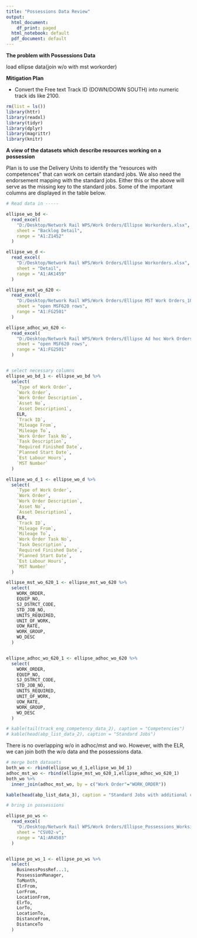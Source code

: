 ```yaml
---
title: "Possessions Data Review"
output:
  html_document:
    df_print: paged
  html_notebook: default
  pdf_document: default
---
```



**The problem with Possessions Data**
 


load ellipse data(join w/o with mst workorder)


**Mitigation Plan**

* Convert the Free text Track ID (DOWN/DOWN SOUTH) into numeric track ids like 2100.




```r

rm(list = ls())
library(httr)
library(readxl)
library(tidyr)
library(dplyr)
library(magrittr)
library(knitr)

```



**A view of the datasets which describe resources working on a possession**

Plan is to use the Delivery Units to identify the "resources with competences" that can work on certain standard jobs. We also need the endorsement mapping with the standard jobs. Either this or the above will serve as the missing key to the standard jobs. Some of the important columns are displayed in the table below.


```r

# Read data in -----

ellipse_wo_bd <-
  read_excel(
    "D:/Desktop/Network Rail WPS/Work Orders/Ellipse Workorders.xlsx",
    sheet = "Backlog Detail",
    range = "A1:Z1452"
  )

ellipse_wo_d <-
  read_excel(
    "D:/Desktop/Network Rail WPS/Work Orders/Ellipse Workorders.xlsx",
    sheet = "Detail",
    range = "A1:AK1459"
  )

ellipse_mst_wo_620 <-
  read_excel(
    "D:/Desktop/Network Rail WPS/Work Orders/Ellipse MST Work Orders_10.xlsx",
    sheet = "open MSF620 rows",
    range = "A1:FG2501"
  )

ellipse_adhoc_wo_620 <-
  read_excel(
    "D:/Desktop/Network Rail WPS/Work Orders/Ellipse Ad hoc Work Orders_10.xlsx",
    sheet = "open MSF620 rows",
    range = "A1:FG2501"
  )


# select necessary columns
ellipse_wo_bd_1 <- ellipse_wo_bd %>%
  select(
    `Type of Work Order`,
    `Work Order`,
    `Work Order Description`,
    `Asset No`,
    `Asset Description1`,
    ELR,
    `Track ID`,
    `Mileage From`,
    `Mileage To`,
    `Work Order Task No`,
    `Task Description`,
    `Required Finished Date`,
    `Planned Start Date`,
    `Est Labour Hours`,
    `MST Number`
  )

ellipse_wo_d_1 <- ellipse_wo_d %>%
  select(
    `Type of Work Order`,
    `Work Order`,
    `Work Order Description`,
    `Asset No`,
    `Asset Description1`,
    ELR,
    `Track ID`,
    `Mileage From`,
    `Mileage To`,
    `Work Order Task No`,
    `Task Description`,
    `Required Finished Date`,
    `Planned Start Date`,
    `Est Labour Hours`,
    `MST Number`
  )

ellipse_mst_wo_620_1 <- ellipse_mst_wo_620 %>%
  select(
    WORK_ORDER,
    EQUIP_NO,
    SJ_DSTRCT_CODE,
    STD_JOB_NO,
    UNITS_REQUIRED,
    UNIT_OF_WORK,
    UOW_RATE,
    WORK_GROUP,
    WO_DESC
  )


ellipse_adhoc_wo_620_1 <- ellipse_adhoc_wo_620 %>%
  select(
    WORK_ORDER,
    EQUIP_NO,
    SJ_DSTRCT_CODE,
    STD_JOB_NO,
    UNITS_REQUIRED,
    UNIT_OF_WORK,
    UOW_RATE,
    WORK_GROUP,
    WO_DESC
  )

# kable(tail(track_eng_competency_data_2), caption = "Competencies")
# kable(head(abp_list_data_2), caption = "Standard Jobs")
```


There is no overlapping w/o in adhoc/mst and wo. However, with the ELR, we can join both the w/o data and the possessions data.


```r

# merge both datasets
both_wo <- rbind(ellipse_wo_d_1,ellipse_wo_bd_1)
adhoc_mst_wo <- rbind(ellipse_mst_wo_620_1,ellipse_adhoc_wo_620_1)
both_wo %>% 
  inner_join(adhoc_mst_wo, by = c("Work Order"="WORK_ORDER"))

kable(head(abp_list_data_3), caption = "Standard Jobs with additional columns")

```


```r
# bring in possessions

ellipse_po_ws <-
  read_excel(
    "D:/Desktop/Network Rail WPS/Work Orders/Ellipse_Possessions_Worksites.xlsm",
    sheet = "CSV02-v",
    range = "A1:AR4503"
  )


ellipse_po_ws_1 <- ellipse_po_ws %>%
  select(
    BusinessPossRef...1,
    PossessionManager,
    ToMonth,
    ElrFrom,
    LorFrom,
    LocationFrom,
    ElrTo,
    LorTo,
    LocationTo,
    DistanceFrom,
    DistanceTo
  )

```
